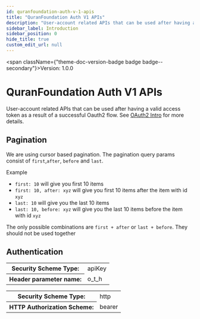 ```yaml
---
id: quranfoundation-auth-v-1-apis
title: "QuranFoundation Auth V1 APIs"
description: "User-account related APIs that can be used after having a valid access token as a result of a successful Oauth2 flow. See [OAuth2 Intro](/docs/tutorials/oidc/getting-started-with-oauth2) for more details."
sidebar_label: Introduction
sidebar_position: 0
hide_title: true
custom_edit_url: null
---
```



<span className={"theme-doc-version-badge badge badge--secondary"}>Version: 1.0.0</span>

# QuranFoundation Auth V1 APIs



User-account related APIs that can be used after having a valid access token as a result of a successful Oauth2 flow. See [OAuth2 Intro](/docs/tutorials/oidc/getting-started-with-oauth2) for more details. 

 ## Pagination 

 We are using cursor based pagination. The pagination query params consist of `first`,`after`, `before` and `last`. 

 Example 
 - `first: 10` will give you first 10 items 
 - `first: 10, after: xyz` will give you first 10 items after the item with id `xyz` 
 - `last: 10` will give you the last 10 items 
 - `last: 10, before: xyz` will give you the last 10 items before the item with id `xyz` 

 The only possible combinations are `first + after` or `last + before`. They should not be used together

<div style={{"marginBottom":"2rem"}}><h2 id={"authentication"} style={{"marginBottom":"1rem"}}>Authentication</h2><SchemaTabs className={"openapi-tabs__security-schemes"}><TabItem label={"API Key: ApiKeyAuth"} value={"ApiKeyAuth"}><div><table><tbody><tr><th>Security Scheme Type:</th><td>apiKey</td></tr><tr><th>Header parameter name:</th><td>o_t_h</td></tr></tbody></table></div></TabItem><TabItem label={"HTTP: Bearer Auth"} value={"bearer"}><div><table><tbody><tr><th>Security Scheme Type:</th><td>http</td></tr><tr><th>HTTP Authorization Scheme:</th><td>bearer</td></tr></tbody></table></div></TabItem></SchemaTabs></div>
      